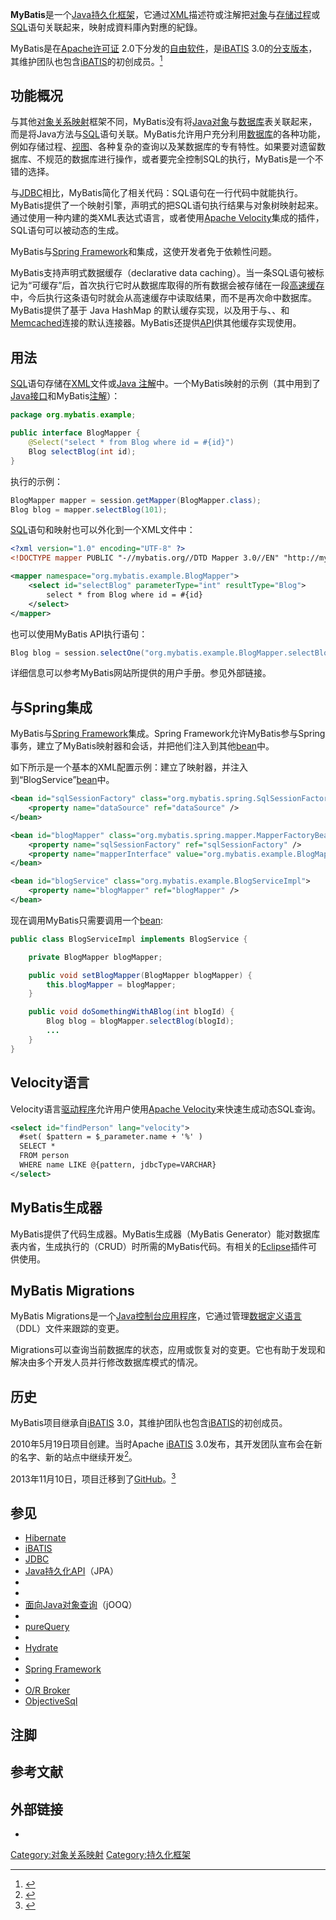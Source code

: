 {{noteTA
|G1=IT
}}
{{Infobox Software
| name                   = MyBatis 
| logo                   = 
| screenshot             = 
| caption                = 
| developer              = MyBatis团队
| status                 = 活跃
| latest release version = 3.4.6
| latest release date    = {{Start date and age|2018|03|11}}
| latest preview version = 
| latest preview date    = 
| operating system       = [[跨平台|跨平台]]
| programming language   = [[Java|Java]]
| genre                  = [[持久化框架|持久化框架]]
| license                = [[Apache许可证|Apache许可证]] 2.0
| website                = http://www.mybatis.org/mybatis-3/zh/
}}

'''MyBatis'''是一个[[Java|Java]][[持久化框架|持久化框架]]，它通过[[XML|XML]]描述符或注解把[[对象_(计算机科学)|对象]]与[[存储过程|存储过程]]或[[SQL|SQL]]语句关联起来，映射成資料庫內對應的紀錄。{{R|:0|p=226}}

MyBatis是在[[Apache许可证|Apache许可证]] 2.0下分发的[[自由软件|自由软件]]，是[[iBATIS|iBATIS]] 3.0的[[复刻_(软件工程)|分支版本]]，其维护团队也包含[[iBATIS|iBATIS]]的初创成员。<ref>{{Cite web |title=iBATIS Home |url=https://ibatis.apache.org/ |accessdate=2020-11-11 |work=ibatis.apache.org |archive-date=2020-07-11 |archive-url=https://web.archive.org/web/20200711001947/http://ibatis.apache.org/ |dead-url=no }}</ref>



==功能概况==

与其他[[对象关系映射|对象关系映射]]框架不同，MyBatis没有将[[Java|Java]][[对象_(计算机科学)|对象]]与[[数据库|数据库]]表关联起来，而是将Java方法与[[SQL|SQL]]语句关联。MyBatis允许用户充分利用[[数据库|数据库]]的各种功能，例如存储过程、[[视图|视图]]、各种复杂的查询以及某数据库的专有特性。如果要对遗留数据库、不规范的数据库进行操作，或者要完全控制SQL的执行，MyBatis是一个不错的选择。

与[[JDBC|JDBC]]相比，MyBatis简化了相关代码：SQL语句在一行代码中就能执行。MyBatis提供了一个映射引擎，声明式的把SQL语句执行结果与对象树映射起来。通过使用一种内建的类XML表达式语言，或者使用[[Apache_Velocity|Apache Velocity]]集成的插件，SQL语句可以被动态的生成。

MyBatis与[[Spring_Framework|Spring Framework]]和{{tsl|en|Google Guice}}集成，这使开发者免于依赖性问题。

MyBatis支持声明式数据缓存（declarative data caching）。当一条SQL语句被标记为“可缓存”后，首次执行它时从数据库取得的所有数据会被存储在一段[[高速缓存|高速缓存]]中，今后执行这条语句时就会从高速缓存中读取结果，而不是再次命中数据库。MyBatis提供了基于 Java HashMap 的默认缓存实现，以及用于与{{tsl|en|OSCache}}、{{tsl|en|Ehcache}}、{{tsl|en|Hazelcast}}和[[Memcached|Memcached]]连接的默认连接器。MyBatis还提供[[API|API]]供其他缓存实现使用。

==用法==
[[SQL|SQL]]语句存储在[[XML|XML]]文件或[[Java_注解|Java 注解]]中。一个MyBatis映射的示例（其中用到了[[接口_(Java)|Java接口]]和MyBatis[[Java_注解|注解]]）：

<syntaxhighlight lang="java">
package org.mybatis.example;

public interface BlogMapper {
    @Select("select * from Blog where id = #{id}")
    Blog selectBlog(int id);
}
</syntaxhighlight>

执行的示例：

<syntaxhighlight lang="java">
BlogMapper mapper = session.getMapper(BlogMapper.class);
Blog blog = mapper.selectBlog(101);
</syntaxhighlight>

[[SQL|SQL]]语句和映射也可以外化到一个XML文件中：

<syntaxhighlight lang="xml">
<?xml version="1.0" encoding="UTF-8" ?>
<!DOCTYPE mapper PUBLIC "-//mybatis.org//DTD Mapper 3.0//EN" "http://mybatis.org/dtd/mybatis-3-mapper.dtd">

<mapper namespace="org.mybatis.example.BlogMapper">
    <select id="selectBlog" parameterType="int" resultType="Blog">
        select * from Blog where id = #{id}
    </select>
</mapper>
</syntaxhighlight>

也可以使用MyBatis API执行语句：

<syntaxhighlight lang="java">
Blog blog = session.selectOne("org.mybatis.example.BlogMapper.selectBlog", 101);
</syntaxhighlight>

详细信息可以参考MyBatis网站所提供的用户手册。参见外部链接。

==与Spring集成==
MyBatis与[[Spring_Framework|Spring Framework]]集成。Spring Framework允许MyBatis参与Spring事务，建立了MyBatis映射器和会话，并把他们注入到其他[[JavaBeans|bean]]中。

如下所示是一个基本的XML配置示例：建立了映射器，并注入到“BlogService”[[JavaBeans|bean]]中。

<syntaxhighlight lang="xml">
<bean id="sqlSessionFactory" class="org.mybatis.spring.SqlSessionFactoryBean">
    <property name="dataSource" ref="dataSource" />
</bean>

<bean id="blogMapper" class="org.mybatis.spring.mapper.MapperFactoryBean">
    <property name="sqlSessionFactory" ref="sqlSessionFactory" />
    <property name="mapperInterface" value="org.mybatis.example.BlogMapper" />
</bean>

<bean id="blogService" class="org.mybatis.example.BlogServiceImpl">
    <property name="blogMapper" ref="blogMapper" />
</bean>
</syntaxhighlight>

现在调用MyBatis只需要调用一个[[JavaBeans|bean]]:

<syntaxhighlight lang="java">
public class BlogServiceImpl implements BlogService {

    private BlogMapper blogMapper;

    public void setBlogMapper(BlogMapper blogMapper) {
        this.blogMapper = blogMapper;
    }

    public void doSomethingWithABlog(int blogId) {
        Blog blog = blogMapper.selectBlog(blogId);
        ...
    }
} 
</syntaxhighlight>

==Velocity语言==
Velocity语言[[驱动程序|驱动程序]]允许用户使用[[Apache_Velocity|Apache Velocity]]来快速生成动态SQL查询。

<syntaxhighlight lang="xml">
<select id="findPerson" lang="velocity">
  #set( $pattern = $_parameter.name + '%' )
  SELECT *
  FROM person
  WHERE name LIKE @{pattern, jdbcType=VARCHAR}
</select>
</syntaxhighlight>

==MyBatis生成器==
MyBatis提供了代码生成器。MyBatis生成器（MyBatis Generator）能对数据库表内省，生成执行的{{tsl|en|Create, read, update and delete|增删改查}}（CRUD）时所需的MyBatis代码。有相关的[[Eclipse|Eclipse]]插件可供使用。

==MyBatis Migrations==
MyBatis Migrations{{notetag|可译作“MyBatis数据库迁移管理工具”。}}是一个[[Java|Java]][[控制台应用程序|控制台应用程序]]，它通过管理[[数据定义语言|数据定义语言]]（DDL）文件来跟踪{{tsl|en|Database schema|数据库模式}}的变更。{{notetag|即{{tsl|en|Schema migration|模式迁移}}}}

Migrations可以查询当前数据库的状态，应用或恢复对{{tsl|en|Database schema|数据库模式}}的变更。它也有助于发现和解决由多个开发人员并行修改数据库模式的情况。

==历史==

MyBatis项目继承自[[iBATIS|iBATIS]] 3.0，其维护团队也包含[[iBATIS|iBATIS]]的初创成员。

2010年5月19日项目创建。当时Apache [[iBATIS|iBATIS]] 3.0发布，其开发团队宣布会在新的名字、新的站点中继续开发<ref>{{cite web|url=http://mail-archives.apache.org/mod_mbox/ibatis-user-java/201005.mbox/%3CAANLkTimXoLiHwI-3kbW6It7mH0771xJP4RqT609VKCXC@mail.gmail.com%3E|title=iBATIS Project Team Moving to Google Code|accessdate=2014-04-08|archive-date=2016-03-04|archive-url=https://web.archive.org/web/20160304113639/http://mail-archives.apache.org/mod_mbox/ibatis-user-java/201005.mbox/%3CAANLkTimXoLiHwI-3kbW6It7mH0771xJP4RqT609VKCXC@mail.gmail.com%3E|dead-url=no}}</ref>。

2013年11月10日，项目迁移到了[[GitHub|GitHub]]。<ref>{{cite web|url=http://blog.mybatis.org/2013/11/bye-google-code-welcome-github.html|title=Bye Google Code welcome Github|accessdate=2014-04-08|archive-date=2013-11-10|archive-url=https://web.archive.org/web/20131110093554/http://blog.mybatis.org/2013/11/bye-google-code-welcome-github.html|dead-url=no}}</ref>

==参见==
*[[Hibernate|Hibernate]]
*[[iBATIS|iBATIS]]
*[[JDBC|JDBC]]
*[[Java持久化API|Java持久化API]]（JPA）
*{{tsl|en|EclipseLink}}
*{{tsl|en|Ebean}}
*[[面向Java对象查询|面向Java对象查询]]（jOOQ）
*{{tsl|en|Apache Cayenne}}
*[[pureQuery|pureQuery]]
*{{tsl|en|NHydrate}}
*[http://hydrate.sourceforge.net/ Hydrate]{{Wayback|url=http://hydrate.sourceforge.net/ |date=20190123020736 }}
*{{tsl|en|OpenJPA}}
*[[Spring_Framework|Spring Framework]]
*{{tsl|en|Google Guice}}
*[https://web.archive.org/web/20160111210342/http://orbroker.org/ O/R Broker]
*[https://github.com/braisdom/ObjectiveSql ObjectiveSql] {{Wayback|url=https://github.com/braisdom/ObjectiveSql |date=20201229135311 }}

==注脚==
{{notefoot}}

==参考文献==
{{Reflist|refs=
<ref name=":0">{{cite book|author=周冠亞、黃文毅|title=Spring 5企業級開發實戰|publisher=清華大學出版社|date=2019|isbn=9787302531029}}</ref>
}}

==外部链接==
*{{Official website|http://www.mybatis.org/mybatis-3/zh/}}

[[Category:对象关系映射|Category:对象关系映射]]
[[Category:持久化框架|Category:持久化框架]]